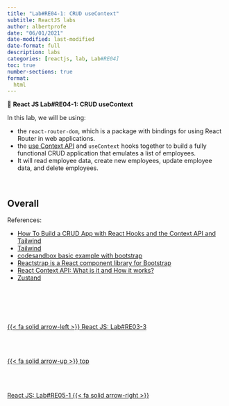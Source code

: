 ```yaml
---
title: "Lab#RE04-1: CRUD useContext"
subtitle: ReactJS labs
author: albertprofe
date: "06/01/2021"
date-modified: last-modified
date-format: full
description: labs
categories: [reactjs, lab, Lab#RE04]
toc: true
number-sections: true
format:
  html
---
```


::: {.labs}
📘 **React JS Lab#RE04-1: CRUD useContext**

In this lab, we will be using:

- the ``react-router-dom``, which is a package with bindings for using React Router in web applications.
- the [use Context API](https://react.dev/learn/passing-data-deeply-with-context){.external} and ``useContext``  hooks together to build a fully functional CRUD application that emulates a list of employees.
-  It will read employee data, create new employees, update employee data, and delete employees.
  
:::

</br>


## Overall


References:

- [How To Build a CRUD App with React Hooks and the Context API and Tailwind](https://www.digitalocean.com/community/tutorials/react-crud-context-hooks){.exteranal}
- [Tailwind](https://tailwindcss.com/){.external}
- [codesandbox basic example with bootstrap](https://codesandbox.io/s/react-crud-context-api-employee-0drnpc){.external}
- [Reactstrap is a React component library for Bootstrap](https://reactstrap.github.io/?path=/story/home-installation--page){.external}
- [React Context API: What is it and How it works?](https://www.loginradius.com/blog/engineering/react-context-api/){.exteranl}
- [Zustand ](https://docs.pmnd.rs/zustand/getting-started/introduction){.external}


<!--- navLinks -->
<br><br>
<div class=row>
<br>
<div class='column left previous'>
<br>
[{{< fa solid arrow-left >}} React JS: Lab#RE03-3](/reactjs/rjslab3-3.qmd)
<br>
</div>
<br>
<div class='column center'>
<br>
[{{< fa solid arrow-up >}} top](#top)
<br>
</div>
<br>
<div class='column right next'>
<br>
[React JS: Lab#RE05-1  {{< fa solid arrow-right >}}](/reactjs/rjslab5.qmd)
<br>
</div>
<br>
</div>
